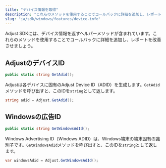 ```yaml
---
title: "デバイス情報を取得"
description: "これらのメソッドを使用することでコールバックに詳細を追加し、レポートを改善させましょう。"
slug: "ja/sdk/windows/features/device-info"
---
```


Adjust SDKには、デバイス情報を返すヘルパーメソッドが含まれています。これらのメソッドを使用することでコールバックに詳細を追加し、レポートを改善させましょう。

## AdjustのデバイスID

```cs
public static string GetAdid();
```

Adjustは各デバイスに固有のAdjust Device ID（ADID）を生成します。`GetAdid`メソッドを呼び出すと、このIDを`string`として返します。

```cs
string adid = Adjust.GetAdid();
```

## Windowsの広告ID

```cs
public static string GetWindowsAdId();
```

Windows Advertising ID（Windows ADID）は、Windows端末の端末固有の識別子です。`GetWindowsAdId`メソッドを呼び出すと、このIDを`string`として返します。

```cs
var windowsAdid = Adjust.GetWindowsAdId();
```
